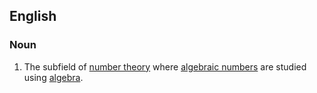 ==English==
===Noun===
{{en-noun|-|sg=[[algebraic number]] [[theory]]}}
# {{math}} The subfield of [[number theory]] where [[algebraic number]]s are studied using [[algebra]].
